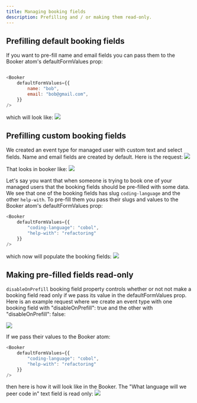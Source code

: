 ```yaml
---
title: Managing booking fields
description: Prefilling and / or making them read-only.
---
```


## Prefilling default booking fields
If you want to pre-fill name and email fields you can pass them to the Booker atom's defaultFormValues prop:
```js

<Booker
    defaultFormValues={{
        name: "bob",
        email: "bob@gmail.com",
    }}
/>
```

which will look like:
<img src="/images/platform/guides/booking-fields/default-fields/booker.png" />

## Prefilling custom booking fields

We created an event type for managed user with custom text and select fields. Name and email fields are created by default. Here is the request:
<img src="/images/platform/guides/booking-fields/custom-fields/request.png" />

That looks in booker like:
<img src="/images/platform/guides/booking-fields/custom-fields/booker.png" />

Let's say you want that when someone is trying to book one of your managed users that the
booking fields should be pre-filled with some data. We see that one of the booking fields has slug `coding-language` and the other
`help-with`. To pre-fill them you pass their slugs and values to the Booker atom's defaultFormValues prop:

```js
<Booker
    defaultFormValues={{
        "coding-language": "cobol",
        "help-with": "refactoring"
    }}
/>
```

which now will populate the booking fields:
<img src="/images/platform/guides/booking-fields/custom-fields/prefilled.png" />

## Making pre-filled fields read-only
`disableOnPrefill` booking field property controls whether or not not make a booking field read only if we pass its value in the defaultFormValues prop. Here is an example request
where we create an event type with one booking field with "disableOnPrefill": true and the other with "disableOnPrefill": false:

<img src="/images/platform/guides/booking-fields/read-only/request.png" />

If we pass their values to the Booker atom:
```js
<Booker
    defaultFormValues={{
        "coding-language": "cobol",
        "help-with": "refactoring"
    }}
/>
```

then here is how it will look like in the Booker. The "What language will we peer code in" text field is read only:
<img src="/images/platform/guides/booking-fields/read-only/prefilled.png" />
